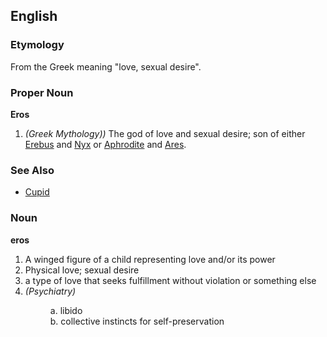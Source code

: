 ==English==
===Etymology===
From the Greek meaning "love, sexual desire".

===Proper Noun===
'''Eros'''
{{wikipedia}}
# ''(Greek Mythology))'' The god of love and sexual desire; son of either [[Erebus]] and [[Nyx]] or [[Aphrodite]] and [[Ares]].

===See Also===
*[[Cupid]]

===Noun===
'''eros'''
# A winged figure of a child representing love and/or its power
# Physical love; sexual desire
# a type of love that seeks fulfillment without violation or something else
# ''(Psychiatry)''
#: a. libido
#: b. collective instincts for self-preservation